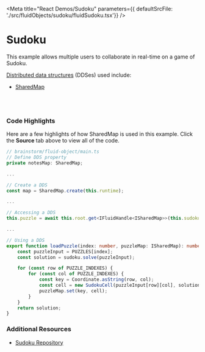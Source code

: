 
<Meta title="React Demos/Sudoku" parameters={{ defaultSrcFile: './src/fluidObjects/sudoku/fluidSudoku.tsx'}} />

# Sudoku

This example allows multiple users to collaborate in real-time on a game of Sudoku.

<a href="https://agreeable-hill-0eeff5b10.azurestaticapps.net/docs/concepts/dds/" target="_blank">Distributed data structures</a> (DDSes) used include:

* <a href="https://agreeable-hill-0eeff5b10.azurestaticapps.net/apis/map/sharedmap/" target="_blank">SharedMap</a>

<Story name="Demo">
  <FluidLoader factory={fluidExport} title={FluidSudokuName}></FluidLoader>
</Story>

<br /><br />

### Code Highlights

Here are a few highlights of how SharedMap is used in this example. Click the **Source** tab above to 
view all of the code.

```typescript
// brainstorm/fluid-object/main.ts
// Define DDS property
private notesMap: SharedMap;

...

// Create a DDS
const map = SharedMap.create(this.runtime);

...

// Accessing a DDS
this.puzzle = await this.root.get<IFluidHandle<ISharedMap>>(this.sudokuMapKey).get();

...

// Using a DDS
export function loadPuzzle(index: number, puzzleMap: ISharedMap): number[][] {
    const puzzleInput = PUZZLES[index];
    const solution = sudoku.solve(puzzleInput);

    for (const row of PUZZLE_INDEXES) {
        for (const col of PUZZLE_INDEXES) {
            const key = Coordinate.asString(row, col);
            const cell = new SudokuCell(puzzleInput[row][col], solution[row][col], key);
            puzzleMap.set(key, cell);
        }
    }
    return solution;
}
```

### Additional Resources

* <a href="https://github.com/microsoft/FluidExamples" target="_blank">Sudoku Repository</a>
